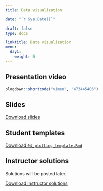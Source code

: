 ---
title: Data visualization 

date: "`r Sys.Date()`"

draft: false
type: docs

linktitle: Data visualization 
menu:
  day1:
    weight: 5
---

## Presentation video

```{r, echo=F}
blogdown::shortcode("vimeo", "473445406")
```

## Slides

[Download slides](../../../Course_Modularization/Intro to R/Slides/04_plotting_slides.pptx)

## Student templates

[Download `04_plotting_template.Rmd`](../../../Course_Modularization/Intro to R/Worksheets/Student Templates/04_plotting_template.Rmd)

## Instructor solutions

Solutions will be posted later.

[Download instructor solutions](../../../Course_Modularization/Intro to R/Worksheets/Solutions/04_plotting_solutions.Rmd)

